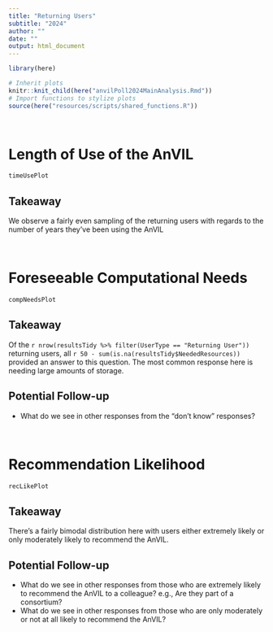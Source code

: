 ```yaml
---
title: "Returning Users"
subtitle: "2024"
author: ""
date: ""
output: html_document
---
```


```r
library(here)

# Inherit plots
knitr::knit_child(here("anvilPoll2024MainAnalysis.Rmd"))
# Import functions to stylize plots
source(here("resources/scripts/shared_functions.R"))
```

<br>

# Length of Use of the AnVIL

```r
timeUsePlot
```

## Takeaway

We observe a fairly even sampling of the returning users with regards to the number of years they've been using the AnVIL

<br>

# Foreseeable Computational Needs

```r
compNeedsPlot
```

## Takeaway

Of the `r nrow(resultsTidy %>% filter(UserType == "Returning User"))` returning users, all `r 50 - sum(is.na(resultsTidy$NeededResources))` provided an answer to this question. The most common response here is needing large amounts of storage.

## Potential Follow-up

  - What do we see in other responses from the "don't know" responses?

<br>

# Recommendation Likelihood

```r
recLikePlot
```

## Takeaway

There's a fairly bimodal distribution here with users either extremely likely or only moderately likely to recommend the AnVIL.

## Potential Follow-up

  - What do we see in other responses from those who are extremely likely to recommend the AnVIL to a colleague? e.g., Are they part of a consortium?
  - What do we see in other responses from those who are only moderately or not at all likely to recommend the AnVIL?
